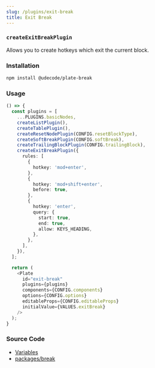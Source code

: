 ```yaml
---
slug: /plugins/exit-break
title: Exit Break
---
```


### `createExitBreakPlugin`

Allows you to create hotkeys which exit the current block.

### Installation

```bash npm2yarn
npm install @udecode/plate-break
```

### Usage

```ts live
() => {
  const plugins = [
    ...PLUGINS.basicNodes,
    createListPlugin(),
    createTablePlugin(),
    createResetNodePlugin(CONFIG.resetBlockType),
    createSoftBreakPlugin(CONFIG.softBreak),
    createTrailingBlockPlugin(CONFIG.trailingBlock),
    createExitBreakPlugin({
      rules: [
        {
          hotkey: 'mod+enter',
        },
        {
          hotkey: 'mod+shift+enter',
          before: true,
        },
        {
          hotkey: 'enter',
          query: {
            start: true,
            end: true,
            allow: KEYS_HEADING,
          },
        },
      ],
    }),
  ];

  return (
    <Plate
      id="exit-break"
      plugins={plugins}
      components={CONFIG.components}
      options={CONFIG.options}
      editableProps={CONFIG.editableProps}
      initialValue={VALUES.exitBreak}
    />
  );
}
```

### Source Code

- [Variables](https://github.com/udecode/plate/blob/main/docs/src/live/live.tsx)
- [packages/break](https://github.com/udecode/plate/tree/main/packages/break/src)
